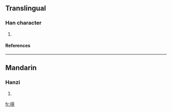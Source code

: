 ==Translingual==
===Han character===
{{Han char|rn=64|rad=手|as=11|sn=14|four=5001<sub>6</sub>|canj=手卜廿山 (QYTU)}}
# {{defn|Han|sort=手11}}
====References====
{{Han ref|kx=0451.090|dkj=12623|dj=0801.200|hdz=31948.150|uh=646C|ud=25708|bh=E1EF|bd=57839}}

----
==Mandarin==
===Hanzi===
{{cmn-hanzi|pin=[[yìng]] (ying4)|wg=ying<sup>4</sup>}}
# {{defn|Mandarin}}

[[fr:摬]]